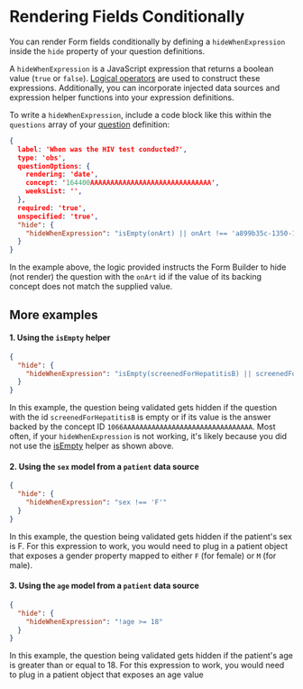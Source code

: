 # Rendering Fields Conditionally

You can render Form fields conditionally by defining a `hideWhenExpression` inside the `hide` property of your question definitions.

A `hideWhenExpression` is a JavaScript expression that returns a boolean value (`true` or `false`). [Logical operators](https://javascript.info/logical-operators) are used to construct these expressions. Additionally, you can incorporate injected data sources and expression helper functions into your expression definitions.

To write a `hideWhenExpression`, include a code block like this within the `questions` array of your
[question](/docs/core-concepts/questions) definition:

```json copy
{
  label: 'When was the HIV test conducted?',
  type: 'obs',
  questionOptions: {
    rendering: 'date',
    concept: '164400AAAAAAAAAAAAAAAAAAAAAAAAAAAAAA',
    weeksList: '',
  },
  required: 'true',
  unspecified: 'true',
  "hide": {
    "hideWhenExpression": "isEmpty(onArt) || onArt !== 'a899b35c-1350-11df-a1f1-0026b9348838'"
  }
}
```

In the example above, the logic provided instructs the Form Builder to hide (not render) the question with the `onArt` id if the value of its backing concept does not match the supplied value.

## More examples

#### 1. Using the `isEmpty` helper

```json copy
{
  "hide": {
    "hideWhenExpression": "isEmpty(screenedForHepatitisB) || screenedForHepatitisB === '1066AAAAAAAAAAAAAAAAAAAAAAAAAAAAAAAA'"
  }
}
```

In this example, the question being validated gets hidden if the question with the id `screenedForHepatitisB` is empty or if its value is the answer backed by the concept ID `1066AAAAAAAAAAAAAAAAAAAAAAAAAAAAAAAA`. Most often, if your `hideWhenExpression` is not working, it's likely because you did not use the [isEmpty](/docs/expression-helpers#isempty) helper as shown above.

#### 2. Using the `sex` model from a `patient` data source

```json copy
{
  "hide": {
    "hideWhenExpression": "sex !== 'F'"
  }
}
```

In this example, the question being validated gets hidden if the patient's sex is F. For this expression to work, you would need to plug in a patient object that exposes a gender property mapped to either `F` (for female) or `M` (for male).
#### 3. Using the `age` model from a `patient` data source

```json copy
{
  "hide": {
    "hideWhenExpression": "!age >= 18"
  }
}
```

In this example, the question being validated gets hidden if the patient's age is greater than or equal to 18. For this expression to work, you would need to plug in a patient object that exposes an age value